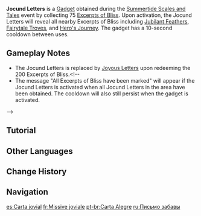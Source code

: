 {{Item Infobox
|id           = 220099
|image        = Item Jocund Letters.png
|type         = Gadgets
|group        = Event Items
|invCategory  = Gadgets
|quality      = 4
|effect       = Locates nearby Excerpts of Bliss
|description  = Letter paper emanating a faint magical glow, and a finely crafted quill. With this in hand, elegant, ebullient words shall flow across the page of their own accord, writing detailed descriptions of certain objects' locations, and seemingly hinting at the location of treasure...<br>After using this item, you can detect "[[Excerpts of Bliss]]" within a certain AoE inside [[Simulanka]].
|source1      = [[Summertide Scales and Tales]] Event
|event        = Summertide Scales and Tales
|reusable     = Yes
|usage        = Quick Use
|memento      = No
}}
'''Jocund Letters''' is a [[Gadget]] obtained during the [[Summertide Scales and Tales]] event by collecting 75 [[Excerpts of Bliss]]. Upon activation, the Jocund Letters will reveal all nearby Excerpts of Bliss including [[Jubilant Feather]]s, [[Fairytale Trove]]s, and [[Hero's Journey]]. The gadget has a 10-second cooldown between uses.

==Gameplay Notes==
* The Jocund Letters is replaced by [[Joyous Letters]] upon redeeming the 200 Excerpts of Bliss.<!--
* The message "All Excerpts of Bliss have been marked" will appear if the Jocund Letters is activated when all Jocund Letters in the area have been obtained. The {{Tx}} cooldown will also still persist when the gadget is activated.
-->

==Tutorial==
{{Tutorial
|text1    = After you have obtained a certain number of Excerpts of Bliss, you can unlock the "Jocund Letter" gadget.<br>The Letter can search for Excerpts in a fixed nearby radius.<br>Use it well to more easily obtain Excerpts.
|image1   = Tutorial Jocund Letters.png
}}

==Other Languages==
{{Other Languages
|en      = Jocund Letters
|zhs     = 轻愉信笺
|zhs_rm  = Qīngyú Xìnjiān
|zht     = 輕愉信箋
|zht_rm  = Qīngyú Xìnjiān
|zh_tl   = Lighthearted Letterhead
|ja      = 軽快な手紙
|ja_rm   = Keikai-na Tegami
|ja_tl   = Cheerful Letters
|ko      = 즐거운 편지지
|ko_rm   = Jeulgeoun Pyeonjiji
|ko_tl   = Happy Letterhead
|es      = Carta jovial
|es_tl   = Jovial Letter
|fr      = Missive joviale
|fr_tl   = Jocund Missive
|ru      = Письмо забавы
|ru_tl   = Letter of Amusement
|th      = จดหมายเบาสมอง
|th_rm   = 
|th_tl   = 
|vi      = Thư Vui Vẻ
|vi_tl   = 
|de      = Heiterkeitsbrief
|de_tl   = Letter of Cheerfulness
|id      = Jocund Letters
|pt      = Carta Alegre
|pt_tl   = 
|tr      = Neşeli Mektuplar
|tr_tl   = 
|it      = Lettere gioconde
|it_tl   = 
}}

==Change History==
{{Change History|4.8}}

==Navigation==
{{Gadget Navbox}}

[[es:Carta jovial]]
[[fr:Missive joviale]]
[[pt-br:Carta Alegre]]
[[ru:Письмо забавы]]